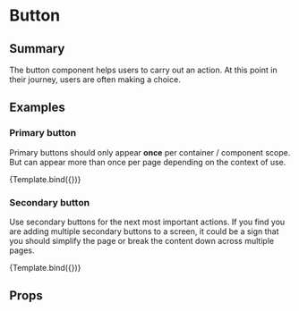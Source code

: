 
<Meta title="Elements/Button" component={Button} />


# Button

## Summary

The button component helps users to carry out an action. At this point in their journey, users are often making a choice.

## Examples

### Primary button

Primary buttons should only appear **once** per container / component scope. But can appear more than once per page depending on the context of use.

<Canvas>
  <Story
    name="Primary"
    args={{
      label: "Primary button",
      displayType: "primary",
    }}
  >
    {Template.bind({})}
  </Story>
</Canvas>

### Secondary button

Use secondary buttons for the next most important actions. If you find you are adding multiple secondary buttons to a screen, it could be a sign that you should simplify the page or break the content down across multiple pages.

<Canvas>
  <Story
    name="Secondary"
    args={{
      label: "Secondary button",
      displayType: "secondary",
    }}
  >
    {Template.bind({})}
  </Story>
</Canvas>

## Props

<ArgsTable of={Button} />
